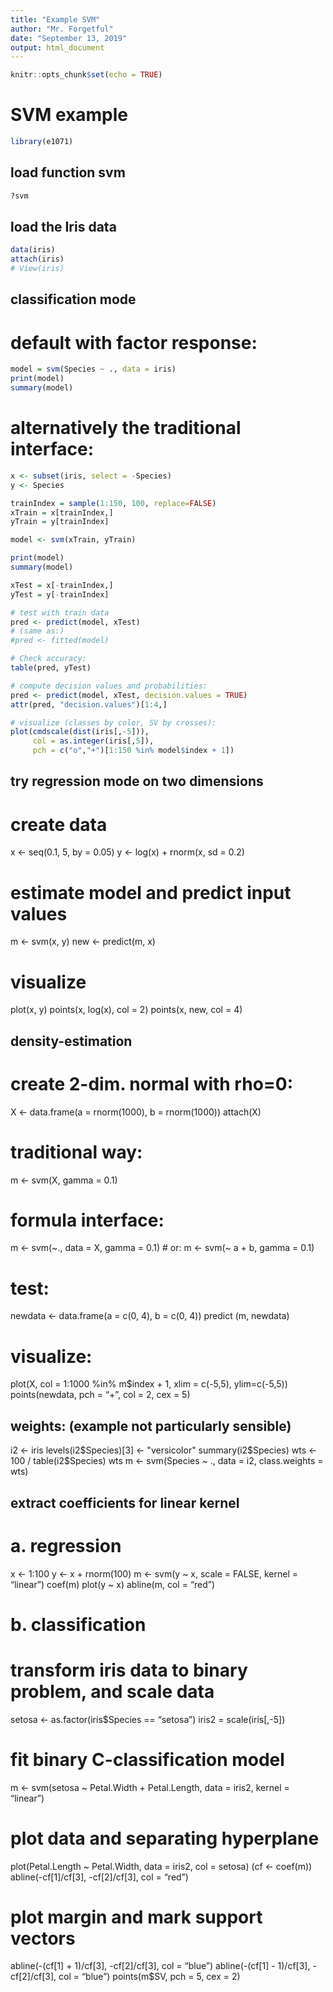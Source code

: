 ```yaml
---
title: "Example SVM"
author: "Mr. Forgetful"
date: "September 13, 2019"
output: html_document
---
```


```r
knitr::opts_chunk$set(echo = TRUE)
```

# SVM example
```r
library(e1071)
```

## load function svm

```r
?svm
```

## load the Iris data

```r
data(iris)
attach(iris)
# View(iris)
```


## classification mode
# default with factor response:
```r
model = svm(Species ~ ., data = iris)
print(model)
summary(model)
```


# alternatively the traditional interface:
```r
x <- subset(iris, select = -Species)
y <- Species

trainIndex = sample(1:150, 100, replace=FALSE)
xTrain = x[trainIndex,]
yTrain = y[trainIndex]

model <- svm(xTrain, yTrain) 

print(model)
summary(model)

xTest = x[-trainIndex,]
yTest = y[-trainIndex]

# test with train data
pred <- predict(model, xTest)
# (same as:)
#pred <- fitted(model)

# Check accuracy:
table(pred, yTest)

# compute decision values and probabilities:
pred <- predict(model, xTest, decision.values = TRUE)
attr(pred, "decision.values")[1:4,]

# visualize (classes by color, SV by crosses):
plot(cmdscale(dist(iris[,-5])),
     col = as.integer(iris[,5]),
     pch = c("o","+")[1:150 %in% model$index + 1])
```



## try regression mode on two dimensions

# create data
x <- seq(0.1, 5, by = 0.05)
y <- log(x) + rnorm(x, sd = 0.2)

# estimate model and predict input values
m   <- svm(x, y)
new <- predict(m, x)

# visualize
plot(x, y)
points(x, log(x), col = 2)
points(x, new, col = 4)

## density-estimation

# create 2-dim. normal with rho=0:
X <- data.frame(a = rnorm(1000), b = rnorm(1000))
attach(X)

# traditional way:
m <- svm(X, gamma = 0.1)

# formula interface:
m <- svm(~., data = X, gamma = 0.1)
# or:
m <- svm(~ a + b, gamma = 0.1)

# test:
newdata <- data.frame(a = c(0, 4), b = c(0, 4))
predict (m, newdata)

# visualize:
plot(X, col = 1:1000 %in% m$index + 1, xlim = c(-5,5), ylim=c(-5,5))
points(newdata, pch = "+", col = 2, cex = 5)

## weights: (example not particularly sensible)
i2 <- iris
levels(i2$Species)[3] <- "versicolor"
summary(i2$Species)
wts <- 100 / table(i2$Species)
wts
m <- svm(Species ~ ., data = i2, class.weights = wts)

## extract coefficients for linear kernel

# a. regression
x <- 1:100
y <- x + rnorm(100)
m <- svm(y ~ x, scale = FALSE, kernel = "linear")
coef(m)
plot(y ~ x)
abline(m, col = "red")

# b. classification
# transform iris data to binary problem, and scale data
setosa <- as.factor(iris$Species == "setosa")
iris2 = scale(iris[,-5])

# fit binary C-classification model
m <- svm(setosa ~ Petal.Width + Petal.Length,
        data = iris2, kernel = "linear")

# plot data and separating hyperplane
plot(Petal.Length ~ Petal.Width, data = iris2, col = setosa)
(cf <- coef(m))
abline(-cf[1]/cf[3], -cf[2]/cf[3], col = "red")

# plot margin and mark support vectors
abline(-(cf[1] + 1)/cf[3], -cf[2]/cf[3], col = "blue")
abline(-(cf[1] - 1)/cf[3], -cf[2]/cf[3], col = "blue")
points(m$SV, pch = 5, cex = 2)
